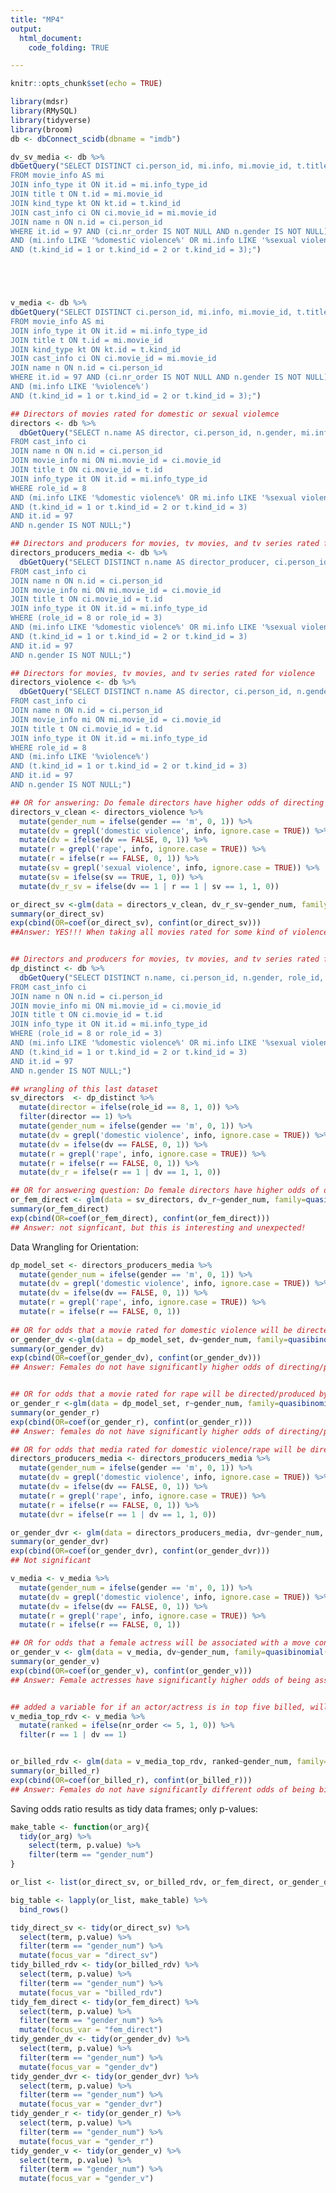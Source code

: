 ```yaml
---
title: "MP4"
output: 
  html_document:
    code_folding: TRUE

---
```


```r
knitr::opts_chunk$set(echo = TRUE)
```

```r
library(mdsr)
library(RMySQL)
library(tidyverse)
library(broom)
db <- dbConnect_scidb(dbname = "imdb")
```

```r

dv_sv_media <- db %>%
dbGetQuery("SELECT DISTINCT ci.person_id, mi.info, mi.movie_id, t.title, n.name, n.gender, ci.nr_order 
FROM movie_info AS mi 
JOIN info_type it ON it.id = mi.info_type_id  
JOIN title t ON t.id = mi.movie_id
JOIN kind_type kt ON kt.id = t.kind_id
JOIN cast_info ci ON ci.movie_id = mi.movie_id
JOIN name n ON n.id = ci.person_id
WHERE it.id = 97 AND (ci.nr_order IS NOT NULL AND n.gender IS NOT NULL) 
AND (mi.info LIKE '%domestic violence%' OR mi.info LIKE '%sexual violence%')
AND (t.kind_id = 1 or t.kind_id = 2 or t.kind_id = 3);")





v_media <- db %>%
dbGetQuery("SELECT DISTINCT ci.person_id, mi.info, mi.movie_id, t.title, n.name, n.gender, ci.nr_order 
FROM movie_info AS mi 
JOIN info_type it ON it.id = mi.info_type_id  
JOIN title t ON t.id = mi.movie_id
JOIN kind_type kt ON kt.id = t.kind_id
JOIN cast_info ci ON ci.movie_id = mi.movie_id
JOIN name n ON n.id = ci.person_id
WHERE it.id = 97 AND (ci.nr_order IS NOT NULL AND n.gender IS NOT NULL) 
AND (mi.info LIKE '%violence%')
AND (t.kind_id = 1 or t.kind_id = 2 or t.kind_id = 3);")

## Directors of movies rated for domestic or sexual violemce
directors <- db %>%
  dbGetQuery("SELECT n.name AS director, ci.person_id, n.gender, mi.info, t.title
FROM cast_info ci
JOIN name n ON n.id = ci.person_id
JOIN movie_info mi ON mi.movie_id = ci.movie_id
JOIN title t ON ci.movie_id = t.id
JOIN info_type it ON it.id = mi.info_type_id 
WHERE role_id = 8
AND (mi.info LIKE '%domestic violence%' OR mi.info LIKE '%sexual violence%' OR mi.info LIKE '%rape%' OR mi.info LIKE '%sexual assault%')
AND (t.kind_id = 1 or t.kind_id = 2 or t.kind_id = 3)
AND it.id = 97
AND n.gender IS NOT NULL;")

## Directors and producers for movies, tv movies, and tv series rated for sexual or domestic violence
directors_producers_media <- db %>%
  dbGetQuery("SELECT DISTINCT n.name AS director_producer, ci.person_id, n.gender, mi.info, t.title
FROM cast_info ci
JOIN name n ON n.id = ci.person_id
JOIN movie_info mi ON mi.movie_id = ci.movie_id
JOIN title t ON ci.movie_id = t.id
JOIN info_type it ON it.id = mi.info_type_id 
WHERE (role_id = 8 or role_id = 3)
AND (mi.info LIKE '%domestic violence%' OR mi.info LIKE '%sexual violence%' OR mi.info LIKE '%rape%' OR mi.info LIKE '%sexual assault%')
AND (t.kind_id = 1 or t.kind_id = 2 or t.kind_id = 3)
AND it.id = 97
AND n.gender IS NOT NULL;")

## Directors for movies, tv movies, and tv series rated for violence
directors_violence <- db %>%
  dbGetQuery("SELECT DISTINCT n.name AS director, ci.person_id, n.gender, mi.info, t.title
FROM cast_info ci
JOIN name n ON n.id = ci.person_id
JOIN movie_info mi ON mi.movie_id = ci.movie_id
JOIN title t ON ci.movie_id = t.id
JOIN info_type it ON it.id = mi.info_type_id 
WHERE role_id = 8
AND (mi.info LIKE '%violence%')
AND (t.kind_id = 1 or t.kind_id = 2 or t.kind_id = 3)
AND it.id = 97
AND n.gender IS NOT NULL;")

## OR for answering: Do female directors have higher odds of directing a movie rated for a type of sexual violence than male directors?
directors_v_clean <- directors_violence %>%
  mutate(gender_num = ifelse(gender == 'm', 0, 1)) %>%
  mutate(dv = grepl('domestic violence', info, ignore.case = TRUE)) %>%
  mutate(dv = ifelse(dv == FALSE, 0, 1)) %>%
  mutate(r = grepl('rape', info, ignore.case = TRUE)) %>%
  mutate(r = ifelse(r == FALSE, 0, 1)) %>%
  mutate(sv = grepl('sexual violence', info, ignore.case = TRUE)) %>%
  mutate(sv = ifelse(sv == TRUE, 1, 0)) %>%
  mutate(dv_r_sv = ifelse(dv == 1 | r == 1 | sv == 1, 1, 0))

or_direct_sv <-glm(data = directors_v_clean, dv_r_sv~gender_num, family=quasibinomial(link="logit"))
summary(or_direct_sv)
exp(cbind(OR=coef(or_direct_sv), confint(or_direct_sv)))
##Answer: YES!!! When taking all movies rated for some kind of violence, female directors have significantly higher odds of being associated with a movie rated for domestic violence, rape, or sexual violence


## Directors and producers for movies, tv movies, and tv series rated for sexual or domestic violence, distinguished by role type
dp_distinct <- db %>%
  dbGetQuery("SELECT DISTINCT n.name, ci.person_id, n.gender, role_id, mi.info, t.title
FROM cast_info ci
JOIN name n ON n.id = ci.person_id
JOIN movie_info mi ON mi.movie_id = ci.movie_id
JOIN title t ON ci.movie_id = t.id
JOIN info_type it ON it.id = mi.info_type_id 
WHERE (role_id = 8 or role_id = 3)
AND (mi.info LIKE '%domestic violence%' OR mi.info LIKE '%sexual violence%' OR mi.info LIKE '%rape%' OR mi.info LIKE '%sexual assault%')
AND (t.kind_id = 1 or t.kind_id = 2 or t.kind_id = 3)
AND it.id = 97
AND n.gender IS NOT NULL;")

## wrangling of this last dataset
sv_directors  <- dp_distinct %>%
  mutate(director = ifelse(role_id == 8, 1, 0)) %>%
  filter(director == 1) %>%
  mutate(gender_num = ifelse(gender == 'm', 0, 1)) %>%
  mutate(dv = grepl('domestic violence', info, ignore.case = TRUE)) %>%
  mutate(dv = ifelse(dv == FALSE, 0, 1)) %>%
  mutate(r = grepl('rape', info, ignore.case = TRUE)) %>%
  mutate(r = ifelse(r == FALSE, 0, 1)) %>%
  mutate(dv_r = ifelse(r == 1 | dv == 1, 1, 0))

## OR for answering question: Do female directors have higher odds of directing films rated for rape/domestic violence out of movies containing sexual violence? 
or_fem_direct <- glm(data = sv_directors, dv_r~gender_num, family=quasibinomial(link="logit"))
summary(or_fem_direct)
exp(cbind(OR=coef(or_fem_direct), confint(or_fem_direct)))
## Answer: not signficant, but this is interesting and unexpected! 
```


Data Wrangling for Orientation: 
```r

dp_model_set <- directors_producers_media %>%
  mutate(gender_num = ifelse(gender == 'm', 0, 1)) %>%
  mutate(dv = grepl('domestic violence', info, ignore.case = TRUE)) %>%
  mutate(dv = ifelse(dv == FALSE, 0, 1)) %>%
  mutate(r = grepl('rape', info, ignore.case = TRUE)) %>%
  mutate(r = ifelse(r == FALSE, 0, 1))
  
## OR for odds that a movie rated for domestic violence will be directed/produced by a female (out of movies rated for types of sexual violence)
or_gender_dv <-glm(data = dp_model_set, dv~gender_num, family=quasibinomial(link="logit"))
summary(or_gender_dv)
exp(cbind(OR=coef(or_gender_dv), confint(or_gender_dv)))
## Answer: Females do not have significantly higher odds of directing/producing a movie rated for domestic violence out of movies rated fro types of sexual violence. 


## OR for odds that a movie rated for rape will be directed/produced by a female (out of movies rated for types of sexual violence)
or_gender_r <-glm(data = dp_model_set, r~gender_num, family=quasibinomial(link="logit"))
summary(or_gender_r)
exp(cbind(OR=coef(or_gender_r), confint(or_gender_r)))
## Answer: females do not have significantly higher odds of directing/producing a movie rated for rape out of movies rated for all types of sexual violence. 

## OR for odds that media rated for domestic violence/rape will be directed/produced by a female (out of media rated for all types of violence)
directors_producers_media <- directors_producers_media %>%
  mutate(gender_num = ifelse(gender == 'm', 0, 1)) %>%
  mutate(dv = grepl('domestic violence', info, ignore.case = TRUE)) %>%
  mutate(dv = ifelse(dv == FALSE, 0, 1)) %>%
  mutate(r = grepl('rape', info, ignore.case = TRUE)) %>%
  mutate(r = ifelse(r == FALSE, 0, 1)) %>%
  mutate(dvr = ifelse(r == 1 | dv == 1, 1, 0))

or_gender_dvr <- glm(data = directors_producers_media, dvr~gender_num, family=quasibinomial(link = "logit"))
summary(or_gender_dvr)
exp(cbind(OR=coef(or_gender_dvr), confint(or_gender_dvr)))
## Not significant

v_media <- v_media %>%
  mutate(gender_num = ifelse(gender == 'm', 0, 1)) %>%
  mutate(dv = grepl('domestic violence', info, ignore.case = TRUE)) %>%
  mutate(dv = ifelse(dv == FALSE, 0, 1)) %>%
  mutate(r = grepl('rape', info, ignore.case = TRUE)) %>%
  mutate(r = ifelse(r == FALSE, 0, 1))

## OR for odds that a female actress will be associated with a move containing domestic violence (out of all movies rated for violence)
or_gender_v <- glm(data = v_media, dv~gender_num, family=quasibinomial(link="logit"))
summary(or_gender_v)
exp(cbind(OR=coef(or_gender_v), confint(or_gender_v)))
## Answer: Female actresses have significantly higher odds of being associated with a movie rated for domestic violence than male actors


## added a variable for if an actor/actress is in top five billed, will be using for analysis of following question: Among movies rated for rape/domestic violence, are women more or less likely to be billed highly?
v_media_top_rdv <- v_media %>%
  mutate(ranked = ifelse(nr_order <= 5, 1, 0)) %>%
  filter(r == 1 | dv == 1)


or_billed_rdv <- glm(data = v_media_top_rdv, ranked~gender_num, family=quasibinomial(link="logit"))
summary(or_billed_r)
exp(cbind(OR=coef(or_billed_r), confint(or_billed_r)))
## Answer: Females do not have significantly different odds of being billed highly in movies rated for rape/domestic violence than male actors
```

Saving odds ratio results as tidy data frames; only p-values:
```r

make_table <- function(or_arg){
  tidy(or_arg) %>%
    select(term, p.value) %>%
    filter(term == "gender_num")
}

or_list <- list(or_direct_sv, or_billed_rdv, or_fem_direct, or_gender_dv, or_gender_dvr, or_gender_r, or_gender_v)

big_table <- lapply(or_list, make_table) %>%
  bind_rows()

tidy_direct_sv <- tidy(or_direct_sv) %>%
  select(term, p.value) %>%
  filter(term == "gender_num") %>%
  mutate(focus_var = "direct_sv")
tidy_billed_rdv <- tidy(or_billed_rdv) %>%
  select(term, p.value) %>%
  filter(term == "gender_num") %>%
  mutate(focus_var = "billed_rdv")
tidy_fem_direct <- tidy(or_fem_direct) %>%
  select(term, p.value) %>%
  filter(term == "gender_num") %>%
  mutate(focus_var = "fem_direct")
tidy_gender_dv <- tidy(or_gender_dv) %>%
  select(term, p.value) %>%
  filter(term == "gender_num") %>%
  mutate(focus_var = "gender_dv")
tidy_gender_dvr <- tidy(or_gender_dvr) %>%
  select(term, p.value) %>%
  filter(term == "gender_num") %>%
  mutate(focus_var = "gender_dvr")
tidy_gender_r <- tidy(or_gender_r) %>%
  select(term, p.value) %>%
  filter(term == "gender_num") %>%
  mutate(focus_var = "gender_r")
tidy_gender_v <- tidy(or_gender_v) %>%
  select(term, p.value) %>%
  filter(term == "gender_num") %>%
  mutate(focus_var = "gender_v")
```


